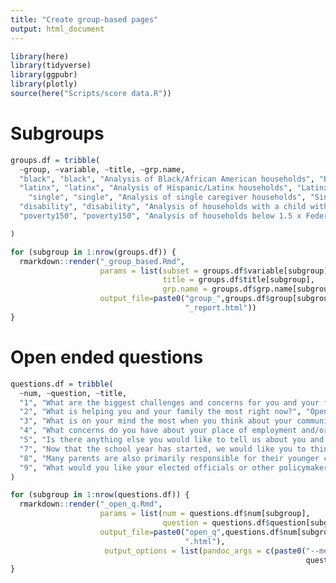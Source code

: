 ```yaml
---
title: "Create group-based pages"
output: html_document
---
```


```r
library(here)
library(tidyverse)
library(ggpubr)
library(plotly)
source(here("Scripts/score data.R"))
```

# Subgroups

```r
groups.df = tribble(
  ~group, ~variable, ~title, ~grp.name,
  "black", "black", "Analysis of Black/African American households", "Black",
  "latinx", "latinx", "Analysis of Hispanic/Latinx households", "Latinx",
    "single", "single", "Analysis of single caregiver households", "Single",
  "disability", "disability", "Analysis of households with a child with a disability", "Child with Disability",
  "poverty150", "poverty150", "Analysis of households below 1.5 x Federal Poverty Level", "Low Income"

)

```


```r
for (subgroup in 1:nrow(groups.df)) {
  rmarkdown::render("_group_based.Rmd", 
                    params = list(subset = groups.df$variable[subgroup],
                                  title = groups.df$title[subgroup],
                                  grp.name = groups.df$grp.name[subgroup]),
                    output_file=paste0("group_",groups.df$group[subgroup], 
                                       "_report.html"))
}
```

# Open ended questions

```r
questions.df = tribble(
  ~num, ~question, ~title, 
  "1", "What are the biggest challenges and concerns for you and your family right now?", "Open ended: Challenges",
  "2", "What is helping you and your family the most right now?", "Open ended Supporting families",
  "3", "What is on your mind the most when you think about your community re-opening?", "Open ended: Reopening",
  "4", "What concerns do you have about your place of employment and/or your child’s child care setting re-opening?", "Open ended Reopening 2",
  "5", "Is there anything else you would like to tell us about you and your family’s experiences during the COVID-19 pandemic?", "Open ended Additional information",
  "7", "Now that the school year has started, we would like you to think about what resources would make things easier for you to support them. This could be technology, better internet access, more time, support etc. If you have older children who are of school age, what are the resources that you wish you had (or need) in order to support your child’s education?", "Open ended School support",
  "8", "Many parents are also primarily responsible for their younger children’s early learning. If this is true of you, what additional resources would be helpful to make your child’s educational experience successful?  (This could be toys, books, adult attention etc.)", "Open ended Early learning",
  "9", "What would you like your elected officials or other policymakers (for example, U.S. Congress, state and local leaders) to know about how your family is doing or what you need during this time?", "Open ended Policy makers"
)

```


```r
for (subgroup in 1:nrow(questions.df)) {
  rmarkdown::render("_open_q.Rmd", 
                    params = list(num = questions.df$num[subgroup],
                                  question = questions.df$question[subgroup]),
                    output_file=paste0("open_q",questions.df$num[subgroup], 
                                       ".html"),
                     output_options = list(pandoc_args = c(paste0("--metadata=title:", 
                                                                  questions.df$title[subgroup]))))
}
```
